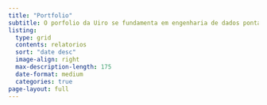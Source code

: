 ```yaml
---
title: "Portfolio"
subtitle: O porfolio da Uiro se fundamenta em engenharia de dados ponta. Veja nossos relatórios, dashboards e visualizações de dados.
listing:
  type: grid
  contents: relatorios 
  sort: "date desc"
  image-align: right
  max-description-length: 175
  date-format: medium
  categories: true
page-layout: full
---
```


## 
